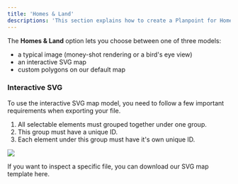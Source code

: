 ```yaml
---
title: 'Homes & Land'
descriptions: 'This section explains how to create a Planpoint for Homes & Land.'
---
```


The **Homes & Land** option lets you choose between one of three models:

- a typical image (money-shot rendering or a bird's eye view)
- an interactive SVG map
- custom polygons on our default map

### Interactive SVG

To use the interactive SVG map model, you need to follow a few important requirements when exporting your file.

1. All selectable elements must grouped together under one group.
2. This group must have a unique ID.
3. Each element under this group must have it's own unique ID.

<Frame>
  <img src="https://i.postimg.cc/qvw1RTBT/SVG-homes.png" />
</Frame>

If you want to inspect a specific file, you can download our SVG map template here.